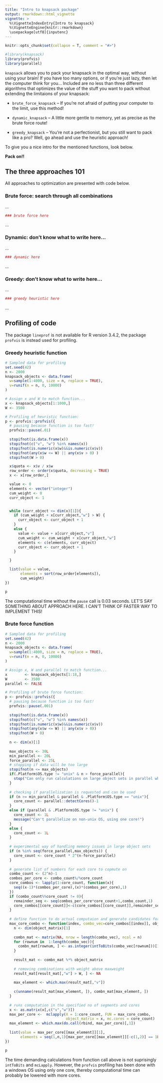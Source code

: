 ```yaml
---
title: "Intro to knapsack package"
output: rmarkdown::html_vignette
vignette: >
  %\VignetteIndexEntry{Intro to knapsack}
  %\VignetteEngine{knitr::rmarkdown}
  \usepackage[utf8]{inputenc}
---
```


```r
knitr::opts_chunk$set(collapse = T, comment = "#>")
```

```r
#library(knapsack)
library(profvis)
library(parallel)
```

`knapsack` allows you to pack your knapsack in the optimal way, without using your brain! If you have too many options, or if you're just lazy, then let the computer think for you... Included are no less than three different algorithms that optimizes the value of the stuff you want to pack without extending the limitaions of your knapsack:

* `brute_force_knapsack` -- If you're not afraid of putting your computer to the limit, use this method!

* `dynamic_knapsack` -- A little more gentle to memory, yet as precise as the brute force route!

* `greedy_knapsack` -- You're not a perfectionist, but you still want to pack like a pro? Well, go ahead and use the heuristic approach!

To give you a nice intro for the mentioned functions, look below. 

**Pack on!!**

## The three approaches 101

All approaches to optimization are presented with code below. 

### Brute force: search through all combinations

...

```r
### brute force here
```

...

### Dynamic: don't know what to write here...

...

```r
### dynamic here
```

...

### Greedy: don't know what to write here...

...

```r
### greedy heuristic here
```

...

## Profiling of code

The package `lineprof` is not available for R version 3.4.2, the package `profvis` is instead used for profiling. 

### Greedy heuristic function

```r
# Sampled data for profiling
set.seed(42)
n <- 2000
knapsack_objects <- data.frame(
  w=sample(1:4000, size = n, replace = TRUE),
  v=runif(n = n, 0, 10000)
)

# Assign x and W to match function...
x <- knapsack_objects[1:1000,]
W <- 3500
```

```r
# Profiling of heuristic function:
p <- profvis::profvis({
  # pausing because function is too fast!
  profvis::pause(.01)
  
  stopifnot(is.data.frame(x))
  stopifnot(c("v", "w") %in% names(x))
  stopifnot(is.numeric(x$w)&&is.numeric(x$v))
  stopifnot(any(x$w <= W) || any(x$v > 0) )
  stopifnot(W > 0)

  x$quota <- x$v / x$w
  row_order <- order(x$quota, decreasing = TRUE)
  x <- x[row_order,]

  value <- 0
  elements <- vector("integer")
  cum_weight <- 0
  curr_object <- 1


  while (curr_object <= dim(x)[1]){
    if (cum_weight + x[curr_object,"w"] > W) {
      curr_object <- curr_object + 1
    }
    else {
      value <- value + x[curr_object,"v"]
      cum_weight <- cum_weight + x[curr_object,"w"]
      elements <- c(elements, curr_object)
      curr_object <- curr_object + 1
    }

  }

  list(value = value,
       elements = sort(row_order[elements]),
       cum_weight)
})

p
```

The computational time without the `pause` call is 0.03 seconds. LET'S SAY SOMETHING ABOUT APPROACH HERE. I CAN'T THINK OF  FASTER WAY TO IMPLEMENT THIS!

### Brute force function


```r
# Sampled data for profiling
set.seed(42)
n <- 2000
knapsack_objects <- data.frame(
  w=sample(1:4000, size = n, replace = TRUE),
  v=runif(n = n, 0, 10000)
)

# Assign x, W and parallel to match function...
x        <- knapsack_objects[1:18,] 
W        <- 3500
parallel <- FALSE
```


```r
# Profiling of brute force function:
p <- profvis::profvis({
  # pausing because function is too fast!
  profvis::pause(.001)
  
  stopifnot(is.data.frame(x))
  stopifnot(c("v", "w") %in% names(x))
  stopifnot(is.numeric(x$w)&&is.numeric(x$v))
  stopifnot(any(x$w <= W) || any(x$v > 0))
  stopifnot(W > 0)
  
  n <- dim(x)[1]
  
  max_objects <- 30L
  min_parallel <- 20L
  force_parallel <- 25L
  # stopping if data will be too large
  stopifnot(n <= max_objects)
  if(.Platform$OS.type != "unix" & n > force_parallel){
    stop("Can only run calculations on large object sets in parallel which requires Linux")
  }
  
  # checking if parallelization is requested and can be used
  if (n >= min_parallel & parallel & .Platform$OS.type == "unix"){ 
    core_count <- parallel::detectCores()-1 
  }
  else if (parallel & .Platform$OS.type != "unix") {
    core_count <- 1L 
    message("Can't parallelize on non-unix OS, using one core!")
  }
  else {
    core_count <- 1L
  }
  
  # experimental way of handling memory issues in large object sets
  if (n %in% seq(force_parallel,max_objects)) {
    core_count <- core_count * 2^(n-force_parallel)
  }
  
  # generate list of numbers for each core to copmute on
  combo_count <- (2^n)-1
  combos_per_core <- combo_count%/%core_count
  core_combos <- lapply(1:core_count, function(x){
    seq((x-1)*(combos_per_core),(x)*(combos_per_core),1)
  })
  if (combo_count%%core_count != 0){
    remainder_seq <- seq(combos_per_core*core_count+1,combo_count,1)
    core_combos[[core_count]]<-c(core_combos[[core_count]],remainder_seq)
  }
  
  # define function to do actual computaion and generate candidates for max value
  max_core_combo <- function(index, combo_vec=core_combos[[index]], object_matrix){
    n <- dim(object_matrix)[1]
    
    combn_mat <- matrix(NA, nrow = length(combo_vec), ncol = n)
    for (rownum in  1:length(combo_vec)){
      combn_mat[rownum, ] <- as.integer(intToBits(combo_vec[rownum]))[1:n]
    }
    
    result_mat <- combn_mat %*% object_matrix
    
    # removing combinations with weight above maxweight
    result_mat[result_mat[,"w"] > W, ] <- NA
    
    max_element <- which.max(result_mat[,"v"])
    
    c(unname(result_mat[max_element, ]), combn_mat[max_element, ])
  }
  
  # runs computation in the specified no of segments and cores
  x <- as.matrix(x[,c("v","w")])
  max_per_core <-  mclapply(X = 1:core_count, FUN = max_core_combo, 
                            object_matrix = x, mc.cores = core_count)
  max_element <- which.max(do.call(rbind, max_per_core)[,1])
  
  list(value = max_per_core[[max_element]][1],
       elements = seq(1,n,1)[max_per_core[[max_element]][-c(1,2)] == 1L])
})

p
```

The time demanding calculations from function call above is not suprisingly `intToBits` and `mcLapply`. However, the `profvis` profiling has been done with a windows OS using only one core, thereby computational time can probably be lowered with more cores.
